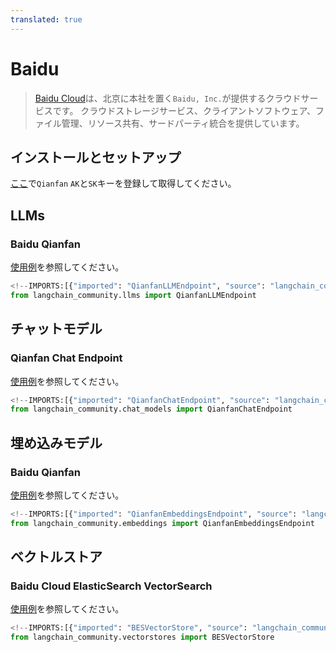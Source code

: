 ```yaml
---
translated: true
---
```


# Baidu

>[Baidu Cloud](https://cloud.baidu.com/)は、北京に本社を置く`Baidu, Inc.`が提供するクラウドサービスです。
>クラウドストレージサービス、クライアントソフトウェア、ファイル管理、リソース共有、サードパーティ統合を提供しています。

## インストールとセットアップ

[ここ](https://cloud.baidu.com/product/wenxinworkshop)で`Qianfan` `AK`と`SK`キーを登録して取得してください。

## LLMs

### Baidu Qianfan

[使用例](/docs/integrations/llms/baidu_qianfan_endpoint)を参照してください。

```python
<!--IMPORTS:[{"imported": "QianfanLLMEndpoint", "source": "langchain_community.llms", "docs": "https://api.python.langchain.com/en/latest/llms/langchain_community.llms.baidu_qianfan_endpoint.QianfanLLMEndpoint.html", "title": "Baidu"}]-->
from langchain_community.llms import QianfanLLMEndpoint
```

## チャットモデル

### Qianfan Chat Endpoint

[使用例](/docs/integrations/chat/baidu_qianfan_endpoint)を参照してください。

```python
<!--IMPORTS:[{"imported": "QianfanChatEndpoint", "source": "langchain_community.chat_models", "docs": "https://api.python.langchain.com/en/latest/chat_models/langchain_community.chat_models.baidu_qianfan_endpoint.QianfanChatEndpoint.html", "title": "Baidu"}]-->
from langchain_community.chat_models import QianfanChatEndpoint
```

## 埋め込みモデル

### Baidu Qianfan

[使用例](/docs/integrations/text_embedding/baidu_qianfan_endpoint)を参照してください。

```python
<!--IMPORTS:[{"imported": "QianfanEmbeddingsEndpoint", "source": "langchain_community.embeddings", "docs": "https://api.python.langchain.com/en/latest/embeddings/langchain_community.embeddings.baidu_qianfan_endpoint.QianfanEmbeddingsEndpoint.html", "title": "Baidu"}]-->
from langchain_community.embeddings import QianfanEmbeddingsEndpoint
```

## ベクトルストア

### Baidu Cloud ElasticSearch VectorSearch

[使用例](/docs/integrations/vectorstores/baiducloud_vector_search)を参照してください。

```python
<!--IMPORTS:[{"imported": "BESVectorStore", "source": "langchain_community.vectorstores", "docs": "https://api.python.langchain.com/en/latest/vectorstores/langchain_community.vectorstores.baiducloud_vector_search.BESVectorStore.html", "title": "Baidu"}]-->
from langchain_community.vectorstores import BESVectorStore
```
